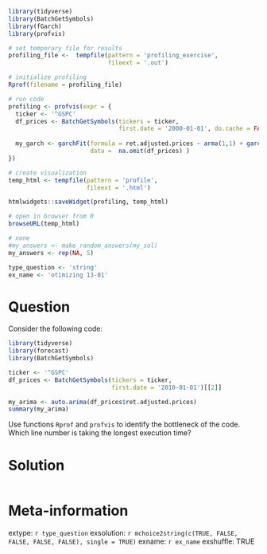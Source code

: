 ```r
library(tidyverse)
library(BatchGetSymbols)
library(fGarch)
library(profvis)

# set temporary file for results
profiling_file <-  tempfile(pattern = 'profiling_exercise', 
                            fileext = '.out')

# initialize profiling
Rprof(filename = profiling_file)

# run code
profiling <- profvis(expr = {
  ticker <- '^GSPC'
  df_prices <- BatchGetSymbols(tickers = ticker, 
                               first.date = '2000-01-01', do.cache = FALSE)[[2]]
  
  my_garch <- garchFit(formula = ret.adjusted.prices ~ arma(1,1) + garch(1,1), 
                       data =  na.omit(df_prices) )
})

# create visualization
temp_html <- tempfile(pattern = 'profile',
                      fileext = '.html')

htmlwidgets::saveWidget(profiling, temp_html)

# open in browser from R
browseURL(temp_html)
```

```r
# none
#my_answers <- make_random_answers(my_sol)
my_answers <- rep(NA, 5)

type_question <- 'string'
ex_name <- 'otimizing 13-01'
```

Question
========

Consider the following code:

```r
library(tidyverse)
library(forecast)
library(BatchGetSymbols)

ticker <- '^GSPC'
df_prices <- BatchGetSymbols(tickers = ticker, 
                             first.date = '2010-01-01')[[2]]

my_arima <- auto.arima(df_prices$ret.adjusted.prices)
summary(my_arima)
```

Use functions `Rprof` and `profvis` to identify the bottleneck of the code. Which line number is taking the longest execution time?


Solution
================

```r
```


Meta-information
================
extype: `r type_question`
exsolution: `r mchoice2string(c(TRUE, FALSE, FALSE, FALSE, FALSE), single = TRUE)`
exname: `r ex_name`
exshuffle: TRUE

